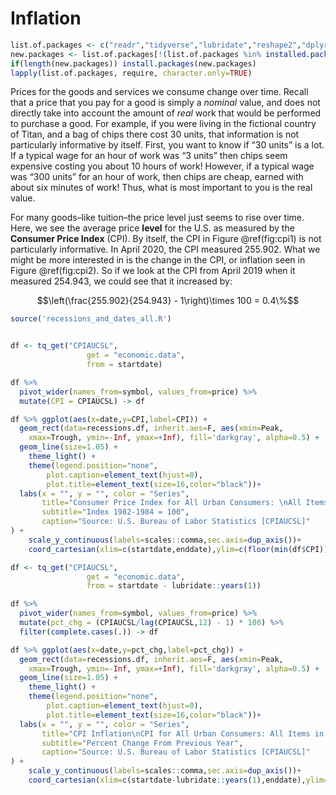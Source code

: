 # Inflation {#inflation}

```r
list.of.packages <- c("readr","tidyverse","lubridate","reshape2","dplyr","tidyquant", "zoo","RCurl", "quantmod","wbstats","usmap","gtrendsR","tmap","spData","pwt9","googleVis","gifski","gganimate","ggplot2")
new.packages <- list.of.packages[!(list.of.packages %in% installed.packages()[,"Package"])]
if(length(new.packages)) install.packages(new.packages)
lapply(list.of.packages, require, character.only=TRUE)
```

Prices for the goods and services we consume change over time. Recall that a price that you pay for a good is simply a *nominal* value, and does not directly take into account the amount of *real* work that would be performed to purchase a good. For example, if you were living in the fictional country of Titan, and a bag of chips there cost 30 units, that information is not particularly informative by itself. First, you want to know if "30 units" is a lot. If a typical wage for an hour of work was "3 units" then chips seem expensive costing you about 10 hours of work! However, if a typical wage was "300 units" for an hour of work, then chips are cheap, earned with about six minutes of work! Thus, what is most important to you is the real value.

For many goods--like tuition--the price level just seems to rise over time. Here, we see the average price **level** for the U.S. as measured by the **Consumer Price Index** (CPI). By itself, the CPI in Figure \@ref(fig:cpi1) is not particularly informative. In April 2020, the CPI measured 255.902. What we might be more interested in is the change in the CPI, or inflation seen in Figure \@ref(fig:cpi2). So if we look at the CPI from April 2019 when it measured 254.943, we could see that it increased by:

$$\left(\frac{255.902}{254.943} - 1\right)\times 100 = 0.4\%$$

    
```r


source('recessions_and_dates_all.R')


df <- tq_get("CPIAUCSL", 
                 get = "economic.data",
                 from = startdate)

df %>% 
  pivot_wider(names_from=symbol, values_from=price) %>% 
  mutate(CPI = CPIAUCSL) -> df

df %>% ggplot(aes(x=date,y=CPI,label=CPI)) + 
  geom_rect(data=recessions.df, inherit.aes=F, aes(xmin=Peak,
    xmax=Trough, ymin=-Inf, ymax=+Inf), fill='darkgray', alpha=0.5) +
  geom_line(size=1.05) +
    theme_light() +
    theme(legend.position="none",
        plot.caption=element_text(hjust=0),
        plot.title=element_text(size=16,color="black"))+
  labs(x = "", y = "", color = "Series", 
       title="Consumer Price Index for All Urban Consumers: \nAll Items in U.S. City Average",
       subtitle="Index 1982-1984 = 100",
       caption="Source: U.S. Bureau of Labor Statistics [CPIAUCSL]"
) + 
    scale_y_continuous(labels=scales::comma,sec.axis=dup_axis())+
    coord_cartesian(xlim=c(startdate,enddate),ylim=c(floor(min(df$CPI)),ceiling(max(df$CPI))))

```

```r
df <- tq_get("CPIAUCSL", 
                 get = "economic.data",
                 from = startdate - lubridate::years(1))

df %>% 
  pivot_wider(names_from=symbol, values_from=price) %>% 
  mutate(pct_chg = (CPIAUCSL/lag(CPIAUCSL,12) - 1) * 100) %>%
  filter(complete.cases(.)) -> df

df %>% ggplot(aes(x=date,y=pct_chg,label=pct_chg)) + 
  geom_rect(data=recessions.df, inherit.aes=F, aes(xmin=Peak,
    xmax=Trough, ymin=-Inf, ymax=+Inf), fill='darkgray', alpha=0.5) +
  geom_line(size=1.05) +
    theme_light() +
    theme(legend.position="none",
        plot.caption=element_text(hjust=0),
        plot.title=element_text(size=16,color="black"))+
  labs(x = "", y = "", color = "Series", 
       title="CPI Inflation\nCPI for All Urban Consumers: All Items in U.S. City Average",
       subtitle="Percent Change From Previous Year",
       caption="Source: U.S. Bureau of Labor Statistics [CPIAUCSL]"
) + 
    scale_y_continuous(labels=scales::comma,sec.axis=dup_axis())+
    coord_cartesian(xlim=c(startdate-lubridate::years(1),enddate),ylim=c(floor(min(df$pct_chg)),ceiling(max(df$pct_chg))))

```